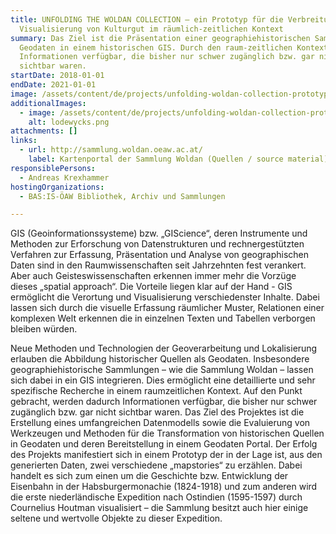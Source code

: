 ```yaml
---
title: UNFOLDING THE WOLDAN COLLECTION – ein Prototyp für die Verbreitung und
  Visualisierung von Kulturgut im räumlich-zeitlichen Kontext
summary: Das Ziel ist die Präsentation einer geographiehistorischen Sammlung als
  Geodaten in einem historischen GIS. Durch den raum-zeitlichen Kontext werden
  Informationen verfügbar, die bisher nur schwer zugänglich bzw. gar nicht
  sichtbar waren.
startDate: 2018-01-01
endDate: 2021-01-01
image: /assets/content/de/projects/unfolding-woldan-collection-prototype-dissemination-and-visualization-cultural-heritage-spatial/uwc_image.png
additionalImages:
  - image: /assets/content/de/projects/unfolding-woldan-collection-prototype-dissemination-and-visualization-cultural-heritage-spatial/additionalImages/lodewycks.png
    alt: lodewycks.png
attachments: []
links:
  - url: http://sammlung.woldan.oeaw.ac.at/
    label: Kartenportal der Sammlung Woldan (Quellen / source material)
responsiblePersons:
  - Andreas Krexhammer
hostingOrganizations:
  - BAS:IS-ÖAW Bibliothek, Archiv und Sammlungen

---
```

GIS (Geoinformationssysteme) bzw. „GIScience“, deren Instrumente und Methoden zur Erforschung von Datenstrukturen und rechnergestützten Verfahren zur Erfassung, Präsentation und Analyse von geographischen Daten sind in den Raumwissenschaften seit Jahrzehnten fest verankert. Aber auch Geisteswissenschaften erkennen immer mehr die Vorzüge dieses „spatial approach“. Die Vorteile liegen klar auf der Hand - GIS ermöglicht die Verortung und Visualisierung verschiedenster Inhalte. Dabei lassen sich durch die visuelle Erfassung räumlicher Muster, Relationen einer komplexen Welt erkennen die in einzelnen Texten und Tabellen verborgen bleiben würden.

Neue Methoden und Technologien der Geoverarbeitung und Lokalisierung erlauben die Abbildung historischer Quellen als Geodaten. Insbesondere geographiehistorische Sammlungen – wie die Sammlung Woldan – lassen sich dabei in ein GIS integrieren. Dies ermöglicht eine detaillierte und sehr spezifische Recherche in einem raumzeitlichen Kontext. Auf den Punkt gebracht, werden dadurch Informationen verfügbar, die bisher nur schwer zugänglich bzw. gar nicht sichtbar waren. Das Ziel des Projektes ist die Erstellung eines umfangreichen Datenmodells sowie die Evaluierung von Werkzeugen und Methoden für die Transformation von historischen Quellen in Geodaten und deren Bereitstellung in einem Geodaten Portal. Der Erfolg des Projekts manifestiert sich in einem Prototyp der in der Lage ist, aus den generierten Daten, zwei verschiedene „mapstories“ zu erzählen. Dabei handelt es sich zum einen um die Geschichte bzw. Entwicklung der Eisenbahn in der Habsburgermonachie (1824-1918) und zum anderen wird die erste niederländische Expedition nach Ostindien (1595-1597) durch Cournelius Houtman visualisiert – die Sammlung besitzt auch hier einige seltene und wertvolle Objekte zu dieser Expedition.